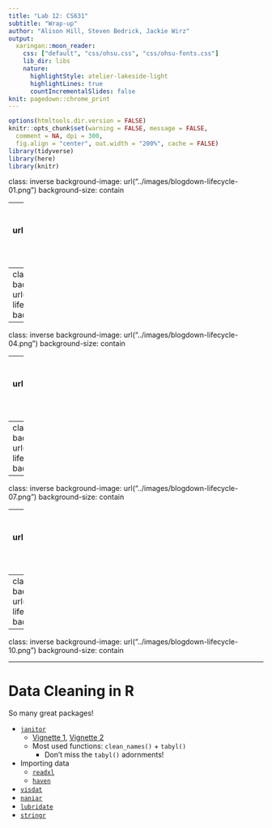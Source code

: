 ```yaml
---
title: "Lab 12: CS631"
subtitle: "Wrap-up"
author: "Alison Hill, Steven Bedrick, Jackie Wirz"
output:
  xaringan::moon_reader:
    css: ["default", "css/ohsu.css", "css/ohsu-fonts.css"]
    lib_dir: libs
    nature:
      highlightStyle: atelier-lakeside-light
      highlightLines: true
      countIncrementalSlides: false
knit: pagedown::chrome_print
---
```


```r
options(htmltools.dir.version = FALSE)
knitr::opts_chunk$set(warning = FALSE, message = FALSE, 
  comment = NA, dpi = 300,
  fig.align = "center", out.width = "200%", cache = FALSE)
library(tidyverse)
library(here)
library(knitr)
```

class: inverse
background-image: url("../images/blogdown-lifecycle-01.png")
background-size: contain

---
class: inverse
background-image: url("../images/blogdown-lifecycle-02.png")
background-size: contain

---
class: inverse
background-image: url("../images/blogdown-lifecycle-03.png")
background-size: contain

---
class: inverse
background-image: url("../images/blogdown-lifecycle-04.png")
background-size: contain


---
class: inverse
background-image: url("../images/blogdown-lifecycle-05.png")
background-size: contain


---
class: inverse
background-image: url("../images/blogdown-lifecycle-06.png")
background-size: contain


---
class: inverse
background-image: url("../images/blogdown-lifecycle-07.png")
background-size: contain


---
class: inverse
background-image: url("../images/blogdown-lifecycle-08.png")
background-size: contain


---
class: inverse
background-image: url("../images/blogdown-lifecycle-09.png")
background-size: contain


---
class: inverse
background-image: url("../images/blogdown-lifecycle-10.png")
background-size: contain

---
# Data Cleaning in R

So many great packages!

- [`janitor`](https://github.com/sfirke/janitor)
    - [Vignette 1](https://cran.r-project.org/web/packages/janitor/vignettes/janitor.html), [Vignette 2](https://cran.r-project.org/web/packages/janitor/vignettes/tabyls.html)
    - Most used functions: `clean_names()` + `tabyl()`
      - Don't miss the `tabyl()` adornments!
- Importing data
    - [`readxl`](https://readxl.tidyverse.org)
    - [`haven`](http://haven.tidyverse.org)
- [`visdat`](http://visdat.njtierney.com)
- [`naniar`](http://naniar.njtierney.com)
- [`lubridate`](https://lubridate.tidyverse.org)
- [`stringr`](https://stringr.tidyverse.org)
